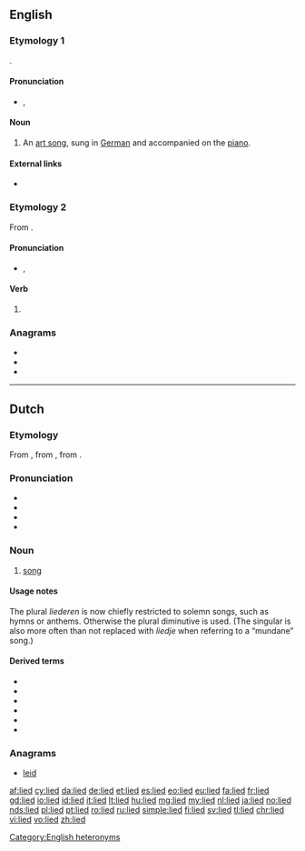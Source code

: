 {{also|Lied}}
==English==

===Etymology 1===
{{borrowing|en|de|Lied||song}}.

====Pronunciation====
* {{enPR|lēd}}, {{IPA|/liːd/|lang=en}}

====Noun====
{{en-noun|lieder}}

# {{lb|en|music}} An [[art song]], sung in [[German]] and accompanied on the [[piano]].

====External links====
* {{pedia}}

===Etymology 2===
From {{etyl|en|-}} {{l|en|lie}}.

====Pronunciation====
* {{enPR|līd}}, {{IPA|/laɪd/|lang=en}}

====Verb====
{{head|en|verb form}}

# {{en-past of|lie}}

===Anagrams===
* {{l|en|deli}}
* {{l|en|diel}}
* {{l|en|idle}}

[[Category:English heteronyms]]

----

==Dutch==
{{wikipedia|lang=nl}}

===Etymology===
From {{inh|nl|dum|liet}}, from {{inh|nl|odt|*lioth}}, from {{inh|nl|gem-pro|*leuþą}}.

===Pronunciation===
* {{IPA|lang=nl|/lit/}}
* {{audio|Nl-lied.ogg|lang=nl}}
* {{rhymes|it|lang=nl}}
* {{homophones|liet|lang=nl}}

===Noun===
{{nl-noun|n|-eren|liedje}}

# [[song]]

====Usage notes====
The plural ''liederen'' is now chiefly restricted to solemn songs, such as hymns or anthems. Otherwise the plural diminutive {{m|nl|liedjes}} is used. (The singular is also more often than not replaced with ''liedje'' when referring to a “mundane” song.)

====Derived terms====
* {{l|nl|kerstlied}}
* {{l|nl|levenslied}}
* {{l|nl|loflied}}
* {{l|nl|strijdlied}}
* {{l|nl|treurlied}}
* {{l|nl|volkslied}}

===Anagrams===
* [[leid#Dutch|leid]]

[[af:lied]]
[[cy:lied]]
[[da:lied]]
[[de:lied]]
[[et:lied]]
[[es:lied]]
[[eo:lied]]
[[eu:lied]]
[[fa:lied]]
[[fr:lied]]
[[gd:lied]]
[[io:lied]]
[[id:lied]]
[[it:lied]]
[[lt:lied]]
[[hu:lied]]
[[mg:lied]]
[[my:lied]]
[[nl:lied]]
[[ja:lied]]
[[no:lied]]
[[nds:lied]]
[[pl:lied]]
[[pt:lied]]
[[ro:lied]]
[[ru:lied]]
[[simple:lied]]
[[fi:lied]]
[[sv:lied]]
[[tl:lied]]
[[chr:lied]]
[[vi:lied]]
[[vo:lied]]
[[zh:lied]]